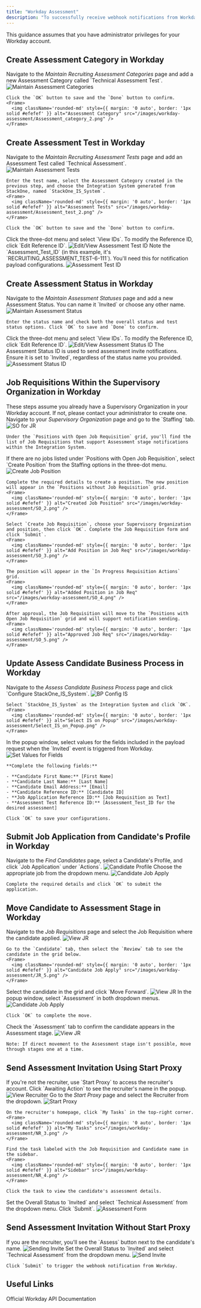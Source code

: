 ```yaml
---
title: "Workday Assessment"
description: "To successfully receive webhook notifications from Workday, follow these steps to configure the Assessment-related settings in your Workday account, and complete the necessary actions."
---
```



<Warning>
  This guidance assumes that you have administrator privileges for your Workday account.
</Warning>

## Create Assessment Category in Workday

<Steps>
  <Step title="Create an Assessment Category">
    Navigate to the <i>Maintain Recruiting Assessment Categories</i> page and add a new Assessment Category called `Technical Assessment Test`.
    <Frame>
      <img className='rounded-md' style={{ margin: '0 auto', border: '1px solid #efefef' }} alt="Maintain Assessment Categories" src="/images/workday-assessment/Assessment_category_1.png" />
    </Frame>

    Click the `OK` button to save and the `Done` button to confirm.
    <Frame>
      <img className='rounded-md' style={{ margin: '0 auto', border: '1px solid #efefef' }} alt="Assessment Category" src="/images/workday-assessment/Assessment_category_2.png" />
    </Frame>
  </Step>
</Steps>


## Create Assessment Test in Workday

<Steps>
  <Step title="Create an Assessment Test">
    Navigate to the <i>Maintain Recruiting Assessment Tests</i> page and add an Assessment Test called `Technical Assessment`.
    <Frame>
      <img className='rounded-md' style={{ margin: '0 auto', border: '1px solid #efefef' }} alt="Maintain Assessment Tests" src="/images/workday-assessment/Assessment_test_1.png" />
    </Frame>

    Enter the test name, select the Assessment Category created in the previous step, and choose the Integration System generated from StackOne, named `StackOne_IS_System`.
    <Frame>
      <img className='rounded-md' style={{ margin: '0 auto', border: '1px solid #efefef' }} alt="Assessment Tests" src="/images/workday-assessment/Assessment_test_2.png" />
    </Frame>

    Click the `OK` button to save and the `Done` button to confirm.
  </Step>

  <Step title="Edit or Retrieve the Assessment Test ID">
    Click the three-dot menu and select `View IDs`. To modify the Reference ID, click `Edit Reference ID`.
    <Frame>
      <img className='rounded-md' style={{ margin: '0 auto', border: '1px solid #efefef' }} alt="Edit/View Assessment Test ID" src="/images/workday-assessment/Assessment_test_3.png" />
    </Frame>
  </Step>

  <Step title="Use of Assessment Test ID">
    Note the `Assessment_Test_ID` (in this example, it's `RECRUITING_ASSESSMENT_TEST-6-111`). You'll need this for notification payload configurations.
    <Frame>
      <img className='rounded-md' style={{ margin: '0 auto', border: '1px solid #efefef' }} alt="Assessment Test ID" src="/images/workday-assessment/Assessment_test_4.png" />
    </Frame>
  </Step>
</Steps>


## Create Assessment Status in Workday

<Steps>
  <Step title="Create an Assessment Status">
    Navigate to the <i>Maintain Assessment Statuses</i> page and add a new Assessment Status. You can name it `Invited` or choose any other name.
    <Frame>
      <img className='rounded-md' style={{ margin: '0 auto', border: '1px solid #efefef' }} alt="Maintain Assessment Status" src="/images/workday-assessment/Assessment_status_1.png" />
    </Frame>

    Enter the status name and check both the overall status and test status options. Click `OK` to save and `Done` to confirm.
  </Step>

  <Step title="Edit or Retrieve the Assessment Status ID">
    Click the three-dot menu and select `View IDs`. To modify the Reference ID, click `Edit Reference ID`.
    <Frame>
      <img className='rounded-md' style={{ margin: '0 auto', border: '1px solid #efefef' }} alt="Edit/View Assessment Status ID" src="/images/workday-assessment/Assessment_test_3.png" />
    </Frame>
  </Step>

  <Step title="Use of Assessment Status ID">
    The Assessment Status ID is used to send assessment invite notifications. Ensure it is set to `Invited`, regardless of the status name you provided.
    <Frame>
      <img className='rounded-md' style={{ margin: '0 auto', border: '1px solid #efefef' }} alt="Assessment Status ID" src="/images/workday-assessment/Assessment_status_3.png" />
    </Frame>
  </Step>
</Steps>


## Job Requisitions Within the Supervisory Organization in Workday

<Warning>
  These steps assume you already have a Supervisory Organization in your Workday account. If not, please contact your administrator to create one.
</Warning>

<Steps>
  <Step title="Listed Job Requisitions">
    Navigate to your <i>Supervisory Organization</i> page and go to the `Staffing` tab.
    <Frame>
      <img className='rounded-md' style={{ margin: '0 auto', border: '1px solid #efefef' }} alt="SO for JR" src="/images/workday-assessment/SO_for_JR.png" />
    </Frame>

    Under the `Positions with Open Job Requisition` grid, you'll find the list of Job Requisitions that support Assessment stage notifications within the Integration System.
  </Step>

  <Step title="Creating New Job Requisitions">
    If there are no jobs listed under `Positions with Open Job Requisition`, select `Create Position` from the Staffing options in the three-dot menu.
    <Frame>
      <img className='rounded-md' style={{ margin: '0 auto', border: '1px solid #efefef' }} alt="Create Job Position" src="/images/workday-assessment/SO_1.png" />
    </Frame>

    Complete the required details to create a position. The new position will appear in the `Positions without Job Requisition` grid.
    <Frame>
      <img className='rounded-md' style={{ margin: '0 auto', border: '1px solid #efefef' }} alt="Created Job Position" src="/images/workday-assessment/SO_2.png" />
    </Frame>

    Select `Create Job Requisition`, choose your Supervisory Organization and position, then click `OK`. Complete the Job Requisition form and click `Submit`.
    <Frame>
      <img className='rounded-md' style={{ margin: '0 auto', border: '1px solid #efefef' }} alt="Add Position in Job Req" src="/images/workday-assessment/SO_3.png" />
    </Frame>

    The position will appear in the `In Progress Requisition Actions` grid.
    <Frame>
      <img className='rounded-md' style={{ margin: '0 auto', border: '1px solid #efefef' }} alt="Added Position in Job Req" src="/images/workday-assessment/SO_4.png" />
    </Frame>

    After approval, the Job Requisition will move to the `Positions with Open Job Requisition` grid and will support notification sending.
    <Frame>
      <img className='rounded-md' style={{ margin: '0 auto', border: '1px solid #efefef' }} alt="Approved Job Req" src="/images/workday-assessment/SO_5.png" />
    </Frame>
  </Step>
</Steps>


## Update Assess Candidate Business Process in Workday

<Steps>
  <Step title="Select the Integration System">
    Navigate to the <i>Assess Candidate Business Process</i> page and click `Configure StackOne_IS_System`.
    <Frame>
      <img className='rounded-md' style={{ margin: '0 auto', border: '1px solid #efefef' }} alt="BP Config IS" src="/images/workday-assessment/BP_Config_IS.png" />
    </Frame>

    Select `StackOne_IS_System` as the Integration System and click `OK`.
    <Frame>
      <img className='rounded-md' style={{ margin: '0 auto', border: '1px solid #efefef' }} alt="Select IS on Popup" src="/images/workday-assessment/Select_IS_on_Popup.png" />
    </Frame>
  </Step>

  <Step title="Configure Payload Attribute Values">
    In the popup window, select values for the fields included in the payload request when the `Invited` event is triggered from Workday.
    <Frame>
      <img className='rounded-md' style={{ margin: '0 auto', border: '1px solid #efefef' }} alt="Set Values for Fields" src="/images/workday-assessment/Set_Values_for_Fields.png" />
    </Frame>
    
    **Complete the following fields:**

    - **Candidate First Name:** [First Name]
    - **Candidate Last Name:** [Last Name]
    - **Candidate Email Address:** [Email]
    - **Candidate Reference ID:** [Candidate ID]
    - **Job Application Reference ID:** [Job Requisition as Text]
    - **Assessment Test Reference ID:** [Assessment_Test_ID for the desired assessment]

    Click `OK` to save your configurations.
  </Step>
</Steps>


## Submit Job Application from Candidate's Profile in Workday

<Steps>
  <Step title="Apply to the Job">
    Navigate to the <i>Find Candidates</i> page, select a Candidate's Profile, and click `Job Application` under `Actions`.
    <Frame>
      <img className='rounded-md' style={{ margin: '0 auto', border: '1px solid #efefef' }} alt="Candidate Profile" src="/images/workday-assessment/Candidate_profile_1.png" />
    </Frame>
  </Step>

  <Step title="Select the Job Requisition">
    Choose the appropriate job from the dropdown menu.
    <Frame>
      <img className='rounded-md' style={{ margin: '0 auto', border: '1px solid #efefef' }} alt="Candidate Job Apply" src="/images/workday-assessment/Candidate_profile_2.png" />
    </Frame>

    Complete the required details and click `OK` to submit the application.
  </Step>
</Steps>


## Move Candidate to Assessment Stage in Workday

<Steps>
  <Step title="Access the Job Requisition">
    Navigate to the <i>Job Requisitions</i> page and select the Job Requisition where the candidate applied.
    <Frame>
      <img className='rounded-md' style={{ margin: '0 auto', border: '1px solid #efefef' }} alt="View JR" src="/images/workday-assessment/JR_1.png" />
    </Frame>

    Go to the `Candidate` tab, then select the `Review` tab to see the candidate in the grid below.
    <Frame>
      <img className='rounded-md' style={{ margin: '0 auto', border: '1px solid #efefef' }} alt="Candidate Job Apply" src="/images/workday-assessment/JR_5.png" />
    </Frame>
  </Step>

  <Step title="Move the Candidate Forward">
    Select the candidate in the grid and click `Move Forward`.
    <Frame>
      <img className='rounded-md' style={{ margin: '0 auto', border: '1px solid #efefef' }} alt="View JR" src="/images/workday-assessment/JR_2.png" />
    </Frame>
  </Step>

  <Step title="Select the Assessment Stage">
    In the popup window, select `Assessment` in both dropdown menus.
    <Frame>
      <img className='rounded-md' style={{ margin: '0 auto', border: '1px solid #efefef' }} alt="Candidate Job Apply" src="/images/workday-assessment/JR_3.png" />
    </Frame>

    Click `OK` to complete the move.
  </Step>

  <Step title="Verify the Stage Change">
    Check the `Assessment` tab to confirm the candidate appears in the Assessment stage.
    <Frame>
      <img className='rounded-md' style={{ margin: '0 auto', border: '1px solid #efefef' }} alt="View JR" src="/images/workday-assessment/JR_4.png" />
    </Frame>

    Note: If direct movement to the Assessment stage isn't possible, move through stages one at a time.
  </Step>
</Steps>


## Send Assessment Invitation Using Start Proxy

<Steps>
  <Step title="Access Start Proxy">
    If you're not the recruiter, use `Start Proxy` to access the recruiter's account. Click `Awaiting Action` to see the recruiter's name in the popup.
    <Frame>
      <img className='rounded-md' style={{ margin: '0 auto', border: '1px solid #efefef' }} alt="View Recruiter" src="/images/workday-assessment/NR_1.png" />
    </Frame>
  </Step>

  <Step title="Navigate Through Start Proxy">
    Go to the <i>Start Proxy</i> page and select the Recruiter from the dropdown.
    <Frame>
      <img className='rounded-md' style={{ margin: '0 auto', border: '1px solid #efefef' }} alt="Start Proxy" src="/images/workday-assessment/NR_2.png" />
    </Frame>

    On the recruiter's homepage, click `My Tasks` in the top-right corner.
    <Frame>
      <img className='rounded-md' style={{ margin: '0 auto', border: '1px solid #efefef' }} alt="My Tasks" src="/images/workday-assessment/NR_3.png" />
    </Frame>

    Find the task labeled with the Job Requisition and Candidate name in the sidebar.
    <Frame>
      <img className='rounded-md' style={{ margin: '0 auto', border: '1px solid #efefef' }} alt="Sidebar" src="/images/workday-assessment/NR_4.png" />
    </Frame>

    Click the task to view the candidate's assessment details.
  </Step>

  <Step title="Send the Assessment Invitation">
    Set the Overall Status to `Invited` and select `Technical Assessment` from the dropdown menu. Click `Submit`.
    <Frame>
      <img className='rounded-md' style={{ margin: '0 auto', border: '1px solid #efefef' }} alt="Assessment Form" src="/images/workday-assessment/NR_5.png" />
    </Frame>
  </Step>
</Steps>


## Send Assessment Invitation Without Start Proxy

<Steps>
  <Step title="Direct Access">
    If you are the recruiter, you'll see the `Assess` button next to the candidate's name.
    <Frame>
      <img className='rounded-md' style={{ margin: '0 auto', border: '1px solid #efefef' }} alt="Sending Invite" src="/images/workday-assessment/Recruiter_1.png" />
    </Frame>
  </Step>

  <Step title="Send the Assessment Invitation">
    Set the Overall Status to `Invited` and select `Technical Assessment` from the dropdown menu.
    <Frame>
      <img className='rounded-md' style={{ margin: '0 auto', border: '1px solid #efefef' }} alt="Send Invite" src="/images/workday-assessment/Recruiter_2.png" />
    </Frame>

    Click `Submit` to trigger the webhook notification from Workday.
  </Step>
</Steps>


<IntegrationFooter />

## Useful Links
<Card title="Workday API Reference" icon="link" href="https://doc.workday.com/">
    Official Workday API Documentation
</Card>